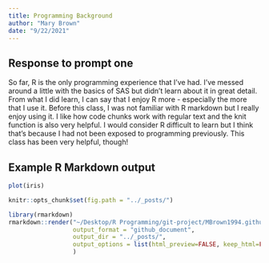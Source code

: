 ```yaml
---
title: Programming Background
author: "Mary Brown"
date: "9/22/2021"
---
```


## Response to prompt one  
So far, R is the only programming experience that I've had. I've messed around a little with the basics of SAS but didn't learn about it in great detail. From what I did learn, I can say that I enjoy R more - especially the more that I use it. Before this class, I was not familiar with R markdown but I really enjoy using it. I like how code chunks work with regular text and the knit function is also very helpful. I would consider R difficult to learn but I think that's because I had not been exposed to programming previously. This class has been very helpful, though!  

## Example R Markdown output  
```r
plot(iris)
```

```r
knitr::opts_chunk$set(fig.path = "../_posts/")  
```  



```r
library(rmarkdown)
rmarkdown::render("~/Desktop/R Programming/git-project/MBrown1994.github.io/_Rmd/2021-9-22-Second-Blog-Post.Rmd",
                  output_format = "github_document",
                  output_dir = "../_posts/",
                  output_options = list(html_preview=FALSE, keep_html=FALSE)
                  )  
```
